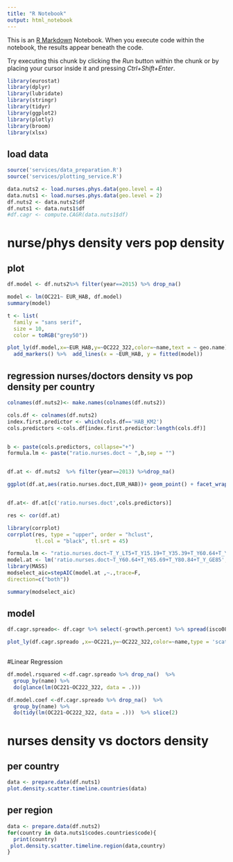 ```yaml
---
title: "R Notebook"
output: html_notebook
---
```


This is an [R Markdown](http://rmarkdown.rstudio.com) Notebook. When you execute code within the notebook, the results appear beneath the code. 

Try executing this chunk by clicking the *Run* button within the chunk or by placing your cursor inside it and pressing *Ctrl+Shift+Enter*. 

```r
library(eurostat)
library(dplyr)
library(lubridate)
library(stringr)
library(tidyr)
library(ggplot2)
library(plotly)
library(broom)
library(xlsx)
```

## load data
```r
source('services/data_preparation.R')
source('services/plotting_service.R')

data.nuts2 <- load.nurses.phys.data(geo.level = 4)
data.nuts1 <- load.nurses.phys.data(geo.level = 2)
df.nuts2 <- data.nuts2$df
df.nuts1 <- data.nuts1$df
#df.cagr <- compute.CAGR(data.nuts1$df)

```



# nurse/phys density vers pop density

## plot

```r
df.model <- df.nuts2%>% filter(year==2015) %>% drop_na()

model <- lm(OC221~ EUR_HAB, df.model)
summary(model)

t <- list(
  family = "sans serif",
  size = 10,
  color = toRGB("grey50"))

plot_ly(df.model,x=~EUR_HAB,y=~OC222_322,color=~name,text = ~ geo.name) %>%
  add_markers() %>%  add_lines(x = ~EUR_HAB, y = fitted(model))


```
## regression  nurses/doctors density vs pop density per country

```r
colnames(df.nuts2)<- make.names(colnames(df.nuts2))

cols.df <- colnames(df.nuts2)
index.first.predictor <- which(cols.df=='HAB_KM2')
cols.predictors <-cols.df[index.first.predictor:length(cols.df)]


b <- paste(cols.predictors, collapse="+")
formula.lm <- paste("ratio.nurses.doct ~ ",b,sep = "")


df.at <- df.nuts2  %>% filter(year==2013) %>%drop_na()

ggplot(df.at,aes(ratio.nurses.doct,EUR_HAB))+ geom_point() + facet_wrap(.~country.code)



```

```r
df.at<- df.at[c('ratio.nurses.doct',cols.predictors)] 

res <- cor(df.at)

library(corrplot)
corrplot(res, type = "upper", order = "hclust", 
         tl.col = "black", tl.srt = 45)

formula.lm <- "ratio.nurses.doct~T_Y_LT5+T_Y15.19+T_Y35.39+T_Y60.64+T_Y65.69+T_Y80.84+T_Y_GE85"
model.at <- lm('ratio.nurses.doct~T_Y60.64+T_Y65.69+T_Y80.84+T_Y_GE85',data=df.at)
library(MASS)
modselect_aic=stepAIC(model.at ,~.,trace=F,
direction=c("both"))

summary(modselect_aic)
```



## model

```r

df.cagr.spreado<- df.cagr %>% select(-growth.percent) %>% spread(isco08,cagr)

plot_ly(df.cagr.spreado ,x=~OC221,y=~OC222_322,color=~name,type = 'scatter',text = ~ paste(name, geo))
    
```
#Linear Regression
```r
df.model.rsquared <-df.cagr.spreado %>% drop_na()  %>% 
  group_by(name) %>% 
  do(glance(lm(OC221~OC222_322, data = .))) 

df.model.coef <-df.cagr.spreado %>% drop_na()  %>% 
  group_by(name) %>% 
  do(tidy(lm(OC221~OC222_322, data = .)))  %>% slice(2)
```

# nurses density vs doctors density

## per country
```r
data <- prepare.data(df.nuts1)
plot.density.scatter.timeline.countries(data)
```

## per region

```r

data <- prepare.data(df.nuts2)
for(country in data.nuts1$codes.countries$code){
  print(country)
 plot.density.scatter.timeline.region(data,country)
}
```

